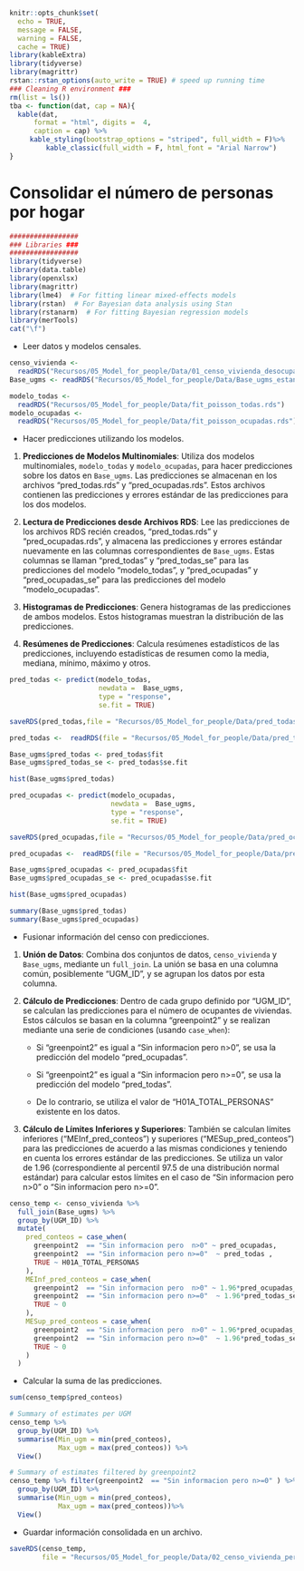 
```r
knitr::opts_chunk$set(
  echo = TRUE,
  message = FALSE,
  warning = FALSE,
  cache = TRUE)
library(kableExtra)
library(tidyverse)
library(magrittr)
rstan::rstan_options(auto_write = TRUE) # speed up running time 
### Cleaning R environment ###
rm(list = ls())
tba <- function(dat, cap = NA){
  kable(dat,
      format = "html", digits =  4,
      caption = cap) %>% 
     kable_styling(bootstrap_options = "striped", full_width = F)%>%
         kable_classic(full_width = F, html_font = "Arial Narrow")
}
```

# Consolidar el número de personas por hogar

```r
#################
### Libraries ###
#################
library(tidyverse)
library(data.table)
library(openxlsx)
library(magrittr)
library(lme4)  # For fitting linear mixed-effects models
library(rstan)  # For Bayesian data analysis using Stan
library(rstanarm)  # For fitting Bayesian regression models
library(merTools)
cat("\f")
```

- Leer datos y modelos censales.

```r
censo_vivienda <-
  readRDS("Recursos/05_Model_for_people/Data/01_censo_vivienda_desocupadas.rds")
Base_ugms <- readRDS("Recursos/05_Model_for_people/Data/Base_ugms_estandarizada.rds")

modelo_todas <-
  readRDS("Recursos/05_Model_for_people/Data/fit_poisson_todas.rds")
modelo_ocupadas <-
  readRDS("Recursos/05_Model_for_people/Data/fit_poisson_ocupadas.rds")
```

- Hacer predicciones utilizando los modelos.


1. **Predicciones de Modelos Multinomiales**: Utiliza dos modelos multinomiales, `modelo_todas` y `modelo_ocupadas`, para hacer predicciones sobre los datos en `Base_ugms`. Las predicciones se almacenan en los archivos "pred_todas.rds" y "pred_ocupadas.rds". Estos archivos contienen las predicciones y errores estándar de las predicciones para los dos modelos.

2. **Lectura de Predicciones desde Archivos RDS**: Lee las predicciones de los archivos RDS recién creados, "pred_todas.rds" y "pred_ocupadas.rds", y almacena las predicciones y errores estándar nuevamente en las columnas correspondientes de `Base_ugms`. Estas columnas se llaman "pred_todas" y "pred_todas_se" para las predicciones del modelo "modelo_todas", y "pred_ocupadas" y "pred_ocupadas_se" para las predicciones del modelo "modelo_ocupadas".

3. **Histogramas de Predicciones**: Genera histogramas de las predicciones de ambos modelos. Estos histogramas muestran la distribución de las predicciones.

4. **Resúmenes de Predicciones**: Calcula resúmenes estadísticos de las predicciones, incluyendo estadísticas de resumen como la media, mediana, mínimo, máximo y otros.


```r
pred_todas <- predict(modelo_todas,
                      newdata =  Base_ugms,
                      type = "response",
                      se.fit = TRUE)

saveRDS(pred_todas,file = "Recursos/05_Model_for_people/Data/pred_todas.rds")

pred_todas <-  readRDS(file = "Recursos/05_Model_for_people/Data/pred_todas.rds")

Base_ugms$pred_todas <- pred_todas$fit 
Base_ugms$pred_todas_se <- pred_todas$se.fit

hist(Base_ugms$pred_todas)

pred_ocupadas <- predict(modelo_ocupadas,
                         newdata =  Base_ugms,
                         type = "response",
                         se.fit = TRUE)

saveRDS(pred_ocupadas,file = "Recursos/05_Model_for_people/Data/pred_ocupadas.rds")

pred_ocupadas <-  readRDS(file = "Recursos/05_Model_for_people/Data/pred_ocupadas.rds")

Base_ugms$pred_ocupadas <- pred_ocupadas$fit
Base_ugms$pred_ocupadas_se <- pred_ocupadas$se.fit

hist(Base_ugms$pred_ocupadas)

summary(Base_ugms$pred_todas)
summary(Base_ugms$pred_ocupadas)
```

- Fusionar información del censo con predicciones.

1. **Unión de Datos**: Combina dos conjuntos de datos, `censo_vivienda` y `Base_ugms`, mediante un `full_join`. La unión se basa en una columna común, posiblemente "UGM_ID", y se agrupan los datos por esta columna.

2. **Cálculo de Predicciones**: Dentro de cada grupo definido por "UGM_ID", se calculan las predicciones para el número de ocupantes de viviendas. Estos cálculos se basan en la columna "greenpoint2" y se realizan mediante una serie de condiciones (usando `case_when`):

   - Si "greenpoint2" es igual a "Sin informacion pero n>0", se usa la predicción del modelo "pred_ocupadas".
   
   - Si "greenpoint2" es igual a "Sin informacion pero n>=0", se usa la predicción del modelo "pred_todas".
   
   - De lo contrario, se utiliza el valor de "H01A_TOTAL_PERSONAS" existente en los datos.

3. **Cálculo de Límites Inferiores y Superiores**: También se calculan límites inferiores ("MEInf_pred_conteos") y superiores ("MESup_pred_conteos") para las predicciones de acuerdo a las mismas condiciones y teniendo en cuenta los errores estándar de las predicciones. Se utiliza un valor de 1.96 (correspondiente al percentil 97.5 de una distribución normal estándar) para calcular estos límites en el caso de "Sin informacion pero n>0" o "Sin informacion pero n>=0".



```r
censo_temp <- censo_vivienda %>%
  full_join(Base_ugms) %>%
  group_by(UGM_ID) %>%
  mutate(
    pred_conteos = case_when(
      greenpoint2  == "Sin informacion pero  n>0" ~ pred_ocupadas,
      greenpoint2  == "Sin informacion pero n>=0"  ~ pred_todas ,
      TRUE ~ H01A_TOTAL_PERSONAS
    ),
    MEInf_pred_conteos = case_when(
      greenpoint2  == "Sin informacion pero  n>0" ~ 1.96*pred_ocupadas_se,
      greenpoint2  == "Sin informacion pero n>=0"  ~ 1.96*pred_todas_se ,
      TRUE ~ 0
    ),
    MESup_pred_conteos = case_when(
      greenpoint2  == "Sin informacion pero  n>0" ~ 1.96*pred_ocupadas_se,
      greenpoint2  == "Sin informacion pero n>=0"  ~ 1.96*pred_todas_se ,
      TRUE ~ 0
    )
  )
```

- Calcular la suma de las predicciones.

```r
sum(censo_temp$pred_conteos)

# Summary of estimates per UGM
censo_temp %>%  
  group_by(UGM_ID) %>% 
  summarise(Min_ugm = min(pred_conteos),
            Max_ugm = max(pred_conteos)) %>% 
  View()

# Summary of estimates filtered by greenpoint2
censo_temp %>% filter(greenpoint2  == "Sin informacion pero n>=0" ) %>% 
  group_by(UGM_ID) %>% 
  summarise(Min_ugm = min(pred_conteos),
            Max_ugm = max(pred_conteos))%>% 
  View()
```

- Guardar información consolidada en un archivo.

```r
saveRDS(censo_temp, 
        file = "Recursos/05_Model_for_people/Data/02_censo_vivienda_personas.rds")
```


